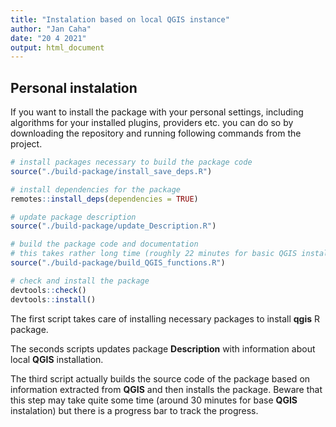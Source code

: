 ```yaml
---
title: "Instalation based on local QGIS instance"
author: "Jan Caha"
date: "20 4 2021"
output: html_document
---
```


## Personal instalation

If you want to install the package with your personal settings, including algorithms for your installed plugins, providers etc. you can do so by downloading the repository and running following commands from the project.

```r
# install packages necessary to build the package code
source("./build-package/install_save_deps.R")

# install dependencies for the package
remotes::install_deps(dependencies = TRUE)

# update package description
source("./build-package/update_Description.R")

# build the package code and documentation
# this takes rather long time (roughly 22 minutes for basic QGIS installation)
source("./build-package/build_QGIS_functions.R")

# check and install the package
devtools::check()
devtools::install()
```

The first script takes care of installing necessary packages to install **qgis** R package.

The seconds scripts updates package **Description** with information about local **QGIS** installation.

The third script actually builds the source code of the package based on information extracted from **QGIS** and then installs the package. Beware that this step may take quite some time (around 30 minutes for base **QGIS** instalation) but there is a progress bar to track the progress.

